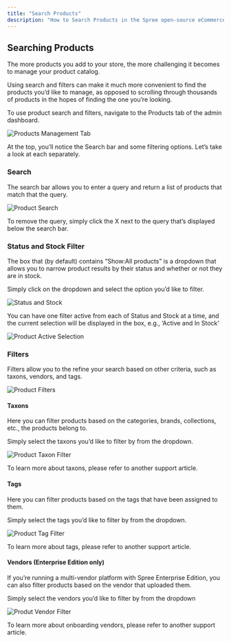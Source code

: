 ```yaml
---
title: "Search Products"
description: "How to Search Products in the Spree open-source eCommerce dashboard"
---
```


## Searching Products

The more products you add to your store, the more challenging it becomes to manage your product catalog. 

Using search and filters can make it much more convenient to find the products you’d like to manage, as opposed to scrolling through thousands of products in the hopes of finding the one you’re looking.

To use product search and filters, navigate to the Products tab of the admin dashboard.

<img alt="Products Management Tab" classname="block dark:hidden" src="https://vendo-production-res.cloudinary.com/image/upload/w_1920/q_auto/v1733921781/docs/Manage%20Products/Search%20Products/2.2.1.1_Searching_Products_-_Products_Tab_i91fov.png" />

At the top, you’ll notice the Search bar and some filtering options. Let’s take a look at each separately.

### Search

The search bar allows you to enter a query and return a list of products that match that the query.

<img alt="Product Search" classname="block dark:hidden" src="https://vendo-production-res.cloudinary.com/image/upload/w_1920/q_auto/v1733921778/docs/Manage%20Products/Search%20Products/2.2.1.2_Searching_Products_-_Search_r6cnhz.png" />

To remove the query, simply click the X next to the query that’s displayed below the search bar.

### Status and Stock Filter

The box that (by default) contains “Show:All products” is a dropdown that allows you to narrow product results by their status and whether or not they are in stock.

Simply click on the dropdown and select the option you’d like to filter.

<img alt="Status and Stock" classname="block dark:hidden" src="https://vendo-production-res.cloudinary.com/image/upload/w_1920/q_auto/v1733921780/docs/Manage%20Products/Search%20Products/2.2.1.3_Searching_Products_-_Status_and_Stock_r2dfqg.png" />

You can have one filter active from each of Status and Stock at a time, and the current selection will be displayed in the box, e.g., ‘Active and In Stock’

<img alt="Product Active Selection" classname="block dark:hidden" src="https://vendo-production-res.cloudinary.com/image/upload/w_1920/q_auto/v1733921779/docs/Manage%20Products/Search%20Products/2.2.1.4_Searching_Products_-_Active_Selection_apgzj7.png" />

### Filters

Filters allow you to the refine your search based on other criteria, such as taxons, vendors, and tags.

<img alt="Product Filters" classname="block dark:hidden" src="https://vendo-production-res.cloudinary.com/image/upload/w_1920/q_auto/v1733921777/docs/Manage%20Products/Search%20Products/2.2.1.5_Searching_Products_-_Filters_f2jfhz.png" />

#### Taxons

Here you can filter products based on the categories, brands, collections, etc., the products belong to.

Simply select the taxons you’d like to filter by from the dropdown.

<img alt="Product Taxon Filter" classname="block dark:hidden" src="https://vendo-production-res.cloudinary.com/image/upload/w_1920/q_auto/v1733921778/docs/Manage%20Products/Search%20Products/2.2.1.6_Searching_Products_-_Taxon_Filter_ogeq6l.png" />

To learn more about taxons, please refer to another support article.

#### Tags

Here you can filter products based on the tags that have been assigned to them.

Simply select the tags you’d like to filter by from the dropdown.

<img alt="Product Tag Filter" classname="block dark:hidden" src="https://vendo-production-res.cloudinary.com/image/upload/w_1920/q_auto/v1733921778/docs/Manage%20Products/Search%20Products/2.2.1.6_Searching_Products_-_Tag_Filter_ffuaho.png" />

To learn more about tags, please refer to another support article.

#### Vendors (Enterprise Edition only)

If you’re running a multi-vendor platform with Spree Enterprise Edition, you can also filter products based on the vendor that uploaded them.

Simply select the vendors you’d like to filter by from the dropdown

<img alt="Produt Vendor Filter" classname="block dark:hidden" src="https://vendo-production-res.cloudinary.com/image/upload/w_1920/q_auto/v1733921778/docs/Manage%20Products/Search%20Products/2.2.1.7_Searching_Products_-_Vendor_Filter_ngtf7o.png" />

To learn more about onboarding vendors, please refer to another support article.